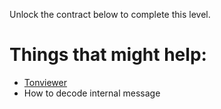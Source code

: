 Unlock the contract below to complete this level.

# Things that might help:

- [Tonviewer](https://tonviewer.com)
- How to decode internal message
